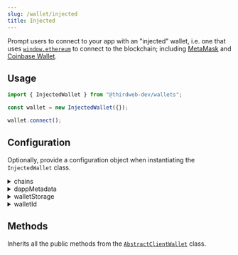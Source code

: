 ```yaml
---
slug: /wallet/injected
title: Injected
---
```



Prompt users to connect to your app with an "injected" wallet, i.e. one that uses
[`window.ethereum`](https://eips.ethereum.org/EIPS/eip-1193) to connect to the blockchain; including
[MetaMask](/wallet/metamask) and [Coinbase Wallet](/wallet/coinbase-wallet).

## Usage

```javascript
import { InjectedWallet } from "@thirdweb-dev/wallets";

const wallet = new InjectedWallet({});

wallet.connect();
```

## Configuration

Optionally, provide a configuration object when instantiating the `InjectedWallet` class.

<details>
  <summary>chains</summary>
  <div>

Provide an array of chains you want to support.

Must be an array of `Chain` objects, from the [`@thirdweb-dev/chains`](https://www.npmjs.com/package/@thirdweb-dev/chains) package.

Defaults to our [default chains](/react/react.thirdwebprovider#default-chains).

```javascript
import { InjectedWallet } from "@thirdweb-dev/wallets";
import { Ethereum } from "@thirdweb-dev/chains";

const walletWithOptions = new InjectedWallet(
  // highlight-start
  {
    chains: [Ethereum],
  },
  // highlight-end
);
```

</div>
</details>

<details>
  <summary>dappMetadata</summary>
  <div>

Information about your app that the wallet will display when your app tries to connect to it.

Must be an object containing `name`, `url`, `description` and `logoUrl` properties.

```javascript
import { InjectedWallet } from "@thirdweb-dev/wallets";

const walletWithOptions = new InjectedWallet({
  // highlight-start
  dappMetadata: {
    name: "thirdweb powered dApp",
    url: "https://thirdweb.com",
    description: "thirdweb powered dApp",
    logoUrl: "https://thirdweb.com/favicon.ico",
  },
  // highlight-end
});
```

</div>
</details>

<details>
  <summary>walletStorage</summary>
  <div>

Some wallets need to store data in persistent storage. This is the storage that will be used for that.

Must be an object conforming to the `AsyncStorage` interface:

```typescript
export interface AsyncStorage {
  getItem(key: string): Promise<string | null>;
  setItem(key: string, value: string): Promise<void>;
  removeItem(key: string): Promise<void>;
}
```

Example:

```javascript
import { InjectedWallet } from "@thirdweb-dev/wallets";

const walletWithOptions = new InjectedWallet(
  // highlight-start
  {
    walletStorage: {
      getItem: (key) => {
        // Implement your own storage logic here
      },
      removeItem: (key) => {
        // Implement your own storage logic here
      },
      setItem: (key, value) => {
        // Implement your own storage logic here
      },
    },
  },
  // highlight-end
);
```

</div>
</details>

<details>
  <summary>walletId</summary>
  <div>

An ID for the wallet used to store the wallet in the `walletStorage`.

```javascript
import { InjectedWallet } from "@thirdweb-dev/wallets";

const walletWithOptions = new InjectedWallet(
  // highlight-start
  {
    walletId: "wallet-id",
  },
  // highlight-end
);
```

</div>
</details>

## Methods

Inherits all the public methods from the [`AbstractClientWallet`](interfaces/abstract-client-wallet) class.
